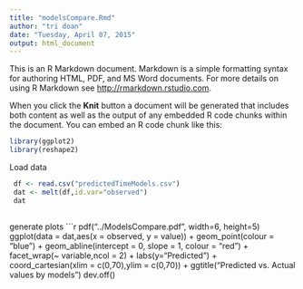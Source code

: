 ```yaml
---
title: "modelsCompare.Rmd"
author: "tri doan"
date: "Tuesday, April 07, 2015"
output: html_document
---
```


This is an R Markdown document. Markdown is a simple formatting syntax for authoring HTML, PDF, and MS Word documents. For more details on using R Markdown see <http://rmarkdown.rstudio.com>.

When you click the **Knit** button a document will be generated that includes both content as well as the output of any embedded R code chunks within the document. You can embed an R code chunk like this:

```r
library(ggplot2)
library(reshape2)
```

Load data

```r
 df <- read.csv("predictedTimeModels.csv")
 dat <- melt(df,id.var="observed")
 dat
 
```

generate plots 
```r
 pdf("../ModelsCompare.pdf", width=6, height=5)
 ggplot(data = dat,aes(x = observed, y = value)) + 
  geom_point(colour = "blue") + 
  geom_abline(intercept = 0, slope = 1, colour = "red") +
  facet_wrap(~ variable,ncol = 2) + labs(y="Predicted ") +
  coord_cartesian(xlim = c(0,70),ylim = c(0,70)) +
  ggtitle("Predicted vs. Actual values by models")
dev.off()